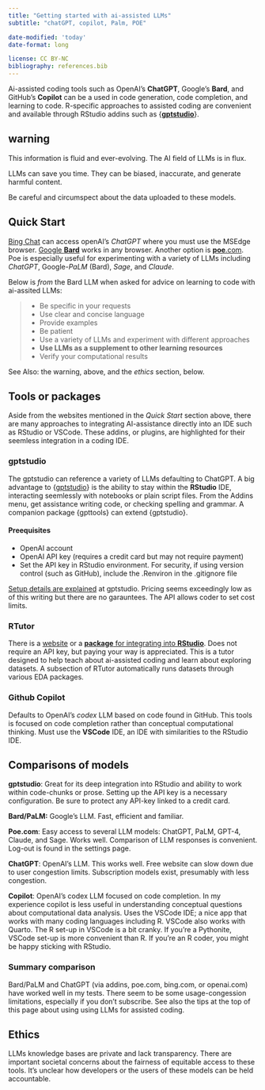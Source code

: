 ```yaml
---
title: "Getting started with ai-assisted LLMs"
subtitle: "chatGPT, copilot, Palm, POE"

date-modified: 'today'
date-format: long

license: CC BY-NC  
bibliography: references.bib
---
```


Ai-assisted coding tools such as OpenAI's **ChatGPT**, Google's **Bard**, and GitHub's **Copilot** can be a used in code generation, code completion, and learning to code. R-specific approaches to assisted coding are convenient and available through RStudio addins such as {[**gptstudio**](#0)}.

::: {.callout-warning collapse="true"}
## warning

This information is fluid and ever-evolving. The AI field of LLMs is in flux.

LLMs can save you time. They can be biased, inaccurate, and generate harmful content.

Be careful and circumspect about the data uploaded to these models.
:::

## Quick Start

[Bing Chat](https://www.microsoft.com/en-us/edge/features/bing-chat) can access openAI's *ChatGPT* where you must use the MSEdge browser. [Google **Bard**](https://bard.google.com) works in any browser. Another option is [**poe**.com](https://poe.com). Poe is especially useful for experimenting with a variety of LLMs including *ChatGPT*, Google-*PaLM* (Bard), *Sage*, and *Claude*.

Below is *from* the Bard LLM when asked for advice on learning to code with ai-assited LLMs:

> -   Be specific in your requests
> -   Use clear and concise language
> -   Provide examples
> -   Be patient
> -   Use a variety of LLMs and experiment with different approaches
> -   **Use LLMs as a supplement to other learning resources**
> -   Verify your computational results

See Also: the warning, above, and the *ethics* section, below.

## Tools or packages

Aside from the websites mentioned in the *Quick Start* section above, there are many approaches to integrating AI-assistance directly into an IDE such as RStudio or VSCode. These addins, or plugins, are highlighted for their seemless integration in a coding IDE.

### gptstudio

The gptstudio can reference a variety of LLMs defaulting to ChatGPT. A big advantage to {[gptstudio](https://michelnivard.github.io/gptstudio/)} is the ability to stay within the **RStudio** IDE, interacting seemlessly with notebooks or plain script files. From the Addins menu, get assistance writing code, or checking spelling and grammar. A companion package {gpttools} can extend {gptstudio}.

#### Preequisites

-   OpenAI account
-   OpenAI API key (requires a credit card but may not require payment)
-   Set the API key in RStudio environment. For security, if using version control (such as GitHub), include the .Renviron in the .gitignore file

[Setup details are explained](https://michelnivard.github.io/gptstudio/#prerequisites) at gptstudio. Pricing seems exceedingly low as of this writing but there are no garauntees. The API allows coder to set cost limits.

### RTutor

There is a [website](https://rtutor.ai/) or a [**package** for integrating into **RStudio**](https://github.com/gexijin/RTutor). Does not require an API key, but paying your way is appreciated. This is a tutor designed to help teach about ai-assisted coding and learn about exploring datasets. A subsection of RTutor automatically runs datasets through various EDA packages.

### Github Copilot

Defaults to OpenAI's *codex* LLM based on code found in GitHub. This tools is focused on code completion rather than conceptual computational thinking. Must use the **VSCode** IDE, an IDE with similarities to the RStudio IDE.

## Comparisons of models

**gptstudio**: Great for its deep integration into RStudio and ability to work within code-chunks or prose. Setting up the API key is a necessary configuration. Be sure to protect any API-key linked to a credit card.

**Bard/PaLM:** Google's LLM. Fast, efficient and familiar.

**Poe.com**: Easy access to several LLM models: ChatGPT, PaLM, GPT-4, Claude, and Sage. Works well. Comparison of LLM responses is convenient. Log-out is found in the settings page.

**ChatGPT**: OpenAI's LLM. This works well. Free website can slow down due to user congestion limits. Subscription models exist, presumably with less congestion.

**Copilot**: OpenAI's codex LLM focused on code completion. In my experience copilot is less useful in understanding conceptual questions about computational data analysis. Uses the VSCode IDE; a nice app that works with many coding languages including R. VSCode also works with Quarto. The R set-up in VSCode is a bit cranky. If you're a Pythonite, VSCode set-up is more convenient than R. If you're an R coder, you might be happy sticking with RStudio.

### Summary comparison

Bard/PaLM and ChatGPT (via addins, poe.com, bing.com, or openai.com) have worked well in my tests. There seem to be some usage-congession limitations, especially if you don't subscribe. See also the tips at the top of this page about using using LLMs for assisted coding.

## Ethics

LLMs knowledge bases are private and lack transparency. There are important societal concerns about the fairness of equitable access to these tools. It's unclear how developers or the users of these models can be held accountable.
